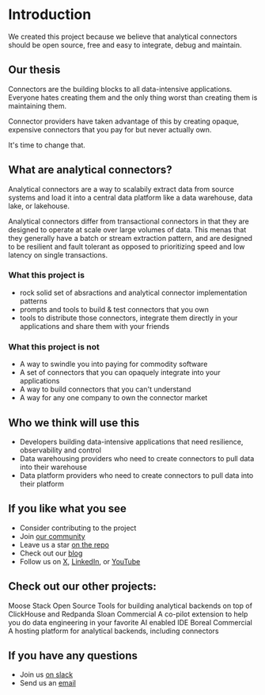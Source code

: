
# Introduction

We created this project because we believe that analytical connectors should be
open source, free and easy to integrate, debug and maintain.

## Our thesis

Connectors are the building blocks to all data-intensive applications.
Everyone hates creating them and the only thing worst than creating
them is maintaining them.

Connector providers have taken advantage of this by creating opaque,
expensive connectors that you pay for but never actually own.

It's time to change that.

## What are analytical connectors?

Analytical connectors are a way to scalabily extract data from source systems
and load it into a central data platform like a data warehouse, data lake, or
lakehouse.

Analytical connectors differ from transactional connectors in that they are
designed to operate at scale over large volumes of data. This menas that they
generally have a batch or stream extraction pattern, and are designed to be
resilient and fault tolerant as opposed to prioritizing speed and low latency
on single transactions.

### What this project is

- rock solid set of absractions and analytical connector implementation patterns
- prompts and tools to build & test connectors that you own
- tools to distribute those connectors, integrate them directly in
  your applications and share them with your friends

### What this project is not

- A way to swindle you into paying for commodity software
- A set of connectors that you can opaquely integrate into your
  applications
- A way to build connectors that you can't understand
- A way for any one company to own the connector market

## Who we think will use this

- Developers building data-intensive applications that need resilience, observability and control
- Data warehousing providers who need to create connectors to pull data into their warehouse
- Data platform providers who need to create connectors to pull data into their platform

## If you like what you see

- Consider contributing to the project
- Join [our community](https://join.slack.com/t/moose-community/shared_invite/zt-3bfuso6k7-RldHL6eTpArG3uq4Rz2krQ)
- Leave us a star [on the repo](https://github.com/514-labs/registry)
- Check out our [blog](https://connectorfactory.dev/blog)
- Follow us on [X](https://x.com/connectorfactory), [LinkedIn](https://www.linkedin.com/company/connector-factory), or [YouTube](https://www.youtube.com/@connectorfactory)


## Check out our other projects:

<div className="grid grid-cols-1 md:grid-cols-2 gap-4">
<Link href="https://docs.fiveonefour.com/moose" className='no-underline'>
  <Card>
    <CardHeader className='gap-4'>
      <CardTitle className='flex flex-row justify-between items-center text-xl'>Moose Stack <Badge variant="outline">Open Source</Badge></CardTitle>
      <CardDescription>Tools for building analytical backends on top of ClickHouse and Redpanda </CardDescription>
    </CardHeader>
  </Card>
</Link>
<Link href="https://fiveonefour.com/sloan" className='no-underline'>
  <Card>
    <CardHeader className='gap-4'>
      <CardTitle className='flex flex-row justify-between items-center text-xl'>Sloan <Badge variant="outline">Commercial</Badge></CardTitle>
      <CardDescription>A co-pilot extension to help you do data engineering in your favorite AI enabled IDE </CardDescription>
    </CardHeader>
  </Card>
</Link>
<Link href="https://fiveonefour.com/boreal" className='no-underline col-span-2'>
  <Card >
    <CardHeader className='gap-4'>
      <CardTitle className='flex flex-row justify-between items-center text-xl'>Boreal <Badge variant="outline">Commercial</Badge></CardTitle>
      <CardDescription>A hosting platform for analytical backends, including connectors </CardDescription>
    </CardHeader>
  </Card>
</Link>
</div>


## If you have any questions
- Join us [on slack](https://join.slack.com/t/moose-community/shared_invite/zt-3bfuso6k7-RldHL6eTpArG3uq4Rz2krQ)
- Send us an [email](hello@fiveonefour.com)
